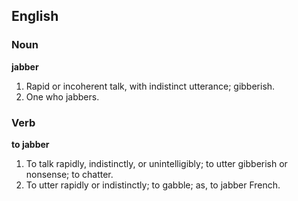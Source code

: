 ==English==

===Noun===

'''jabber'''

#Rapid or incoherent talk, with indistinct utterance; gibberish.
#One who jabbers.

===Verb===

'''to jabber'''

#To talk rapidly, indistinctly, or unintelligibly; to utter gibberish or nonsense; to chatter.
#To utter rapidly or indistinctly; to gabble; as, to jabber French.